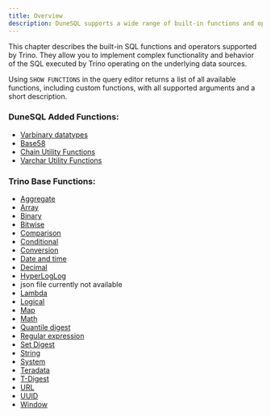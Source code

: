 ```yaml
---
title: Overview
description: DuneSQL supports a wide range of built-in functions and operators.
---
```


This chapter describes the built-in SQL functions and operators supported by Trino. They allow you to implement complex functionality and behavior of the SQL executed by Trino operating on the underlying data sources.

Using ``SHOW FUNCTIONS`` in the query editor returns a list of all available functions, including custom functions, with all supported arguments and a short description.

### DuneSQL Added Functions:
- [Varbinary datatypes](/query-engine/Functions-and-operators/varbinary)
- [Base58](/query-engine/Functions-and-operators/base58)
- [Chain Utility Functions](/query-engine/Functions-and-operators/chain-utility-functions)
- [Varchar Utility Functions](/query-engine/Functions-and-operators/varchar-utility-functions)
### Trino Base Functions:
- [Aggregate](query-engine/Functions-and-operators/aggregate)  
- [Array](/query-engine/Functions-and-operators/array)  
- [Binary](/query-engine/Functions-and-operators/binary)  
- [Bitwise](/query-engine/Functions-and-operators/bitwise)
- [Comparison](/query-engine/Functions-and-operators/comparison)  
- [Conditional](/query-engine/Functions-and-operators/conditional)  
- [Conversion](/query-engine/Functions-and-operators/conversion)  
- [Date and time](/query-engine/Functions-and-operators/datetime)  
- [Decimal](/query-engine/Functions-and-operators/decimal)   
- [HyperLogLog](/query-engine/Functions-and-operators/hyperloglog)    
- json file currently not available
- [Lambda](/query-engine/Functions-and-operators/lambda)  
- [Logical](/query-engine/Functions-and-operators/logical)    
- [Map](/query-engine/Functions-and-operators/map)  
- [Math](/query-engine/Functions-and-operators/math)  
- [Quantile digest](/query-engine/Functions-and-operators/qdigest)  
- [Regular expression](/query-engine/Functions-and-operators/regexp)   
- [Set Digest](/query-engine/Functions-and-operators/setdigest)  
- [String](/query-engine/Functions-and-operators/string)  
- [System](/query-engine/Functions-and-operators/system)  
- [Teradata](/query-engine/Functions-and-operators/teradata)  
- [T-Digest](/query-engine/Functions-and-operators/tdigest)  
- [URL](/query-engine/Functions-and-operators/url)  
- [UUID](/query-engine/Functions-and-operators/uuid)
- [Window](/query-engine/Functions-and-operators/window)  

